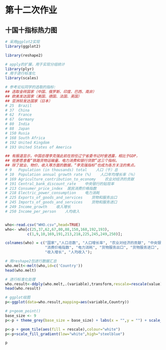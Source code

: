 # 第十二次作业

## 十国十指标热力图

```r
# 采用ggplot2实现
library(ggplot2)

library(reshape2)

# apply的扩展，用于实现分组统计
library(plyr)
# 用于进行标准化
library(scales)

# 参考论坛同学的选取的指标:
## 选取金砖国家（中国、俄罗斯、印度、巴西、南非）
## 欧美发达国家（美国、德国、法国、英国）
## 亚洲较发达国家（日本）
# 25  Brazil
# 37  China
# 62  France
# 67  Germany
# 80  India
# 88  Japan
# 150 Rusia
# 168 South Africa
# 192 United Kingdom
# 193 United States of America

## 有报道显示，中国总理李克强此前在担任辽宁省委书记时曾透露，相比于GDP，
## 他更愿意看“铁路货物运输量、电力消费和银行贷款”这三个指标。
## 除了就业、物价、收入等方面的数据，“李克强指标”也成为各方关注的焦点。
# 9   Population (in thousands) total    人口（千）总
# 10  Population annual growth rate (%)    人口年均增长率（％）
# 169 Agriculture_contribution_to_economy    农业对经济的贡献
# 191 Central_bank_discount_rate    中央银行的贴现率
# 213 Consumer_price_index  居民消费价格指数
# 218 Electric_power_consumption    电力消耗
# 225 Exports_of_goods_and_services    货物和服务出口
# 245 Imports_of_goods_and_services    货物和服务进口
# 249 Income_growth    收入增长
# 250 Income_per_person    人均收入


who<-read.csv("WHO.csv",head=TRUE)
who<- who[c(25,37,62,67,80,88,150,168,192,193),
          c(1,9,10,169,191,213,218,225,245,249,250)];

colnames(who) = c("国家","人口总数", "人口增长率", "农业对经济的贡献", "中央银行贴现率",
                  "消费价格指数", "电力消耗", "货物服务出口", "货物服务进口",
                  "收入增长", "人均收入");

# 用reshape2包进行数据汇总
who.melt<-melt(who,id=c('Country'))
head(who.melt)

# 进行标准化处理
who.result<-ddply(who.melt,.(variable),transform,rescale=rescale(value))
head(who.result)

# ggplot绘图
p<-ggplot(data=who.result,mapping=aes(variable,Country))

# p+geom_point()
base_size <- 9
p<-p + theme_grey(base_size = base_size) + labs(x = "",y = "") + scale_x_discrete(expand = c(0, 0)) +scale_y_discrete(expand = c(0, 0)) + theme(axis.ticks = element_blank(), axis.text.x = element_text(size=10,angle = 330, hjust = 0, colour = "black"),axis.text.y = element_text(size=10,colour = "black"))

p<-p + geom_tile(aes(fill = rescale),colour="white")
p<-p+scale_fill_gradient(low="white",high="steelblue")

p
```